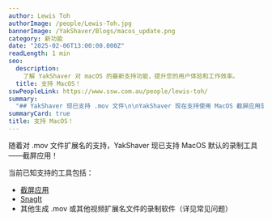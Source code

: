 ```yaml
---
author: Lewis Toh
authorImage: /people/Lewis-Toh.jpg
bannerImage: /YakShaver/Blogs/macos_update.png
category: 新功能
date: "2025-02-06T13:00:00.000Z"
readLength: 1 min
seo:
  description:
    了解 YakShaver 对 macOS 的最新支持功能，提升您的用户体验和工作效率。
  title: 支持 MacOS！
sswPeopleLink: https://www.ssw.com.au/people/lewis-toh/
summary:
  "## YakShaver 现已支持 .mov 文件\n\nYakShaver 现在支持使用 MacOS 截屏应用录制的视频，得益于新增的 .mov 文件扩展名支持。\n\n***\n\n## 支持的录制工具\n\n* 截屏应用（MacOS 默认） \n* SnagIt \n* 其他生成 .mov 或其他支持格式的工具（请参阅我们的 [设置指南](/docs)）\n"
summaryCard: true
title: 支持 MacOS！
---
```


随着对 .mov 文件扩展名的支持，YakShaver 现已支持 MacOS 默认的录制工具——截屏应用！

当前已知支持的工具包括：

- [截屏应用](https://yakshaver.ai/docs/recording-work-item-screenshot-app)
- [SnagIt](https://yakshaver.ai/docs/setting-up-other-recording-tools)
- 其他生成 .mov 或其他视频扩展名文件的录制软件（详见常见问题）